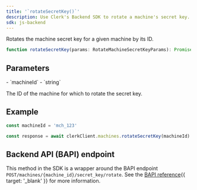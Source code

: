 ```yaml
---
title: '`rotateSecretKey()`'
description: Use Clerk's Backend SDK to rotate a machine's secret key.
sdk: js-backend
---
```


Rotates the machine secret key for a given machine by its ID.

```ts
function rotateSecretKey(params: RotateMachineSecretKeyParams): Promise<MachineSecretKey>
```

## Parameters

<Properties>
  - `machineId`
  - `string`

  The ID of the machine for which to rotate the secret key.
</Properties>

## Example

<Include src="_partials/backend/usage" />

```ts
const machineId = 'mch_123'

const response = await clerkClient.machines.rotateSecretKey(machineId)
```

## Backend API (BAPI) endpoint

This method in the SDK is a wrapper around the BAPI endpoint `POST/machines/{machine_id}/secret_key/rotate`. See the [BAPI reference](/docs/reference/backend-api/tag/machines/post/machines/%7Bmachine_id%7D/secret_key/rotate){{ target: '_blank' }} for more information.
